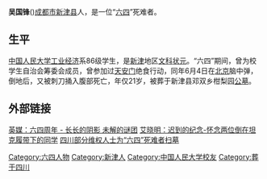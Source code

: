 {{copyedit|time=2015-05-16T09:25:07+00:00}}
'''吴国锋'''({{bd|1968年||1989年|6月4日|}})[[成都市|成都市]][[新津县|新津县]]人，是一位“[[六四|六四]]”死难者。

==生平==
[[中国人民大学|中国人民大学]][[工业|工业]][[经济|经济]]系86级学生，是[[新津|新津]]地区[[文科|文科]][[状元|状元]]。“六四”期间，曾为校学生自治会筹委会成员，曾参加过[[天安门|天安门]]绝食行动，同年6月4日在[[北京|北京]]脑中弹，倒地后，又被刺刀捅入腹部死亡，年仅21岁，被葬于新津县邓双乡柑梨园[[公墓|公墓]]。

==外部链接==
[http://www.bbc.co.uk/zhongwen/simp/press_review/2014/06/140602_press_64 英媒：六四周年 - 长长的阴影 未解的谜团]
[http://chinadigitaltimes.net/chinese/2013/06/迟到的纪念-怀念两位倒在坦克履带下的同学/ 艾晓明：迟到的纪念-怀念两位倒在坦克履带下的同学]{{Wayback|url=http://chinadigitaltimes.net/chinese/2013/06/%E8%BF%9F%E5%88%B0%E7%9A%84%E7%BA%AA%E5%BF%B5-%E6%80%80%E5%BF%B5%E4%B8%A4%E4%BD%8D%E5%80%92%E5%9C%A8%E5%9D%A6%E5%85%8B%E5%B1%A5%E5%B8%A6%E4%B8%8B%E7%9A%84%E5%90%8C%E5%AD%A6/ |date=20200708000118 }}
[https://web.archive.org/web/20160304081317/http://www.64tianwang.com/bencandy.php?fid=5&id=314 四川部分维权人士为“六四”死难者扫墓]

{{Authority control}}
{{DEFAULTSORT:W}}
[[Category:六四人物|Category:六四人物]]
[[Category:新津人|Category:新津人]]
[[Category:中国人民大学校友|Category:中国人民大学校友]]
[[Category:葬于四川|Category:葬于四川]]
